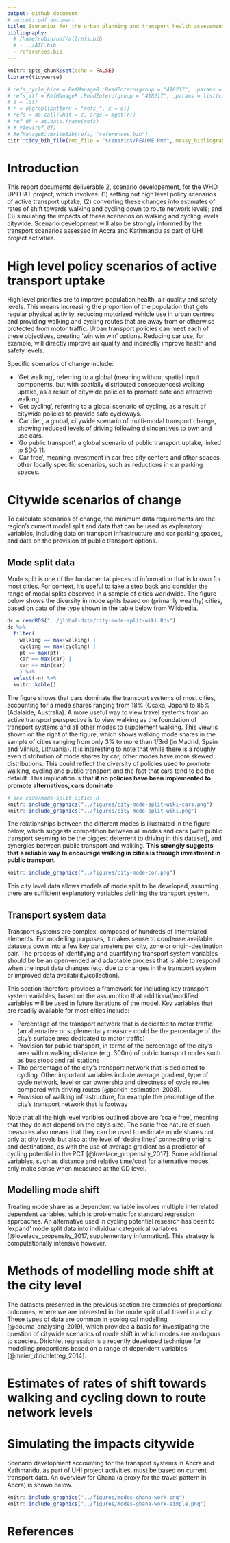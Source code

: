 ```yaml
---
output: github_document
# output: pdf_document
title: Scenarios for the urban planning and transport health assessment tool
bibliography:
  # /home/robin/uaf/allrefs.bib
  # - ../ATF.bib
  - references.bib
---
```


```r
knitr::opts_chunk$set(echo = FALSE)
library(tidyverse)
```

```r
# refs_cycle_hire = RefManageR::ReadZotero(group = "418217", .params = list(collection = "JAK5PW5K", limit = 100))
# refs_atf = RefManageR::ReadZotero(group = "418217", .params = list(collection = "TJEQMXJR", limit = 100))
# o = ls()
# r = o[grepl(pattern = "refs_", x = o)]
# refs = do.call(what = c, args = mget(r))
# ref_df = as.data.frame(refs)
# # View(ref_df)
# RefManageR::WriteBib(refs, "references.bib")
citr::tidy_bib_file(rmd_file = "scenarios/README.Rmd", messy_bibliography = "~/uaf/allrefs.bib", file = "scenarios/references.bib")
```

# Introduction

This report documents deliverable 2, scenario developement, for the WHO UPTHAT project, which involves:
(1) setting out high level policy scenarios of active transport uptake; (2) converting these changes into estimates of rates of shift towards walking and cycling down to route network levels; and (3) simulating the impacts of these scenarios on walking and cycling levels citywide. Scenario development will also be strongly informed by the transport scenarios assessed in Accra and Kathmandu as part of UHI project activities.


# High level policy scenarios of active transport uptake

High level priorities are to improve population health, air quality and safety levels.
This means increasing the proportion of the population that gets regular physical activity, reducing motorized vehicle use in urban centres and providing walking and cycling routes that are away from or otherwise protected from motor traffic.
Urban transport policies can meet each of these objectives, creating 'win win win' options.
Reducing car use, for example, will directly improve air quality and indirectly improve health and safety levels.

Specific scenarios of change include:

- 'Get walking', referring to a global (meaning without spatial input components, but with spatially distributed consequences) walking uptake, as a result of citywide policies to promote safe and attractive walking.
- 'Get cycling', referring to a global scenario of cycling, as a result of citywide policies to provide safe cycleways.
- 'Car diet', a global, citywide scenario of multi-modal transport change, showing reduced levels of driving following disincentives to own and use cars.
- 'Go public transport', a global scenario of public transport uptake, linked to [SDG 11](https://sustainabledevelopment.un.org/sdg11).
- 'Car free', meaning investment in car free city centers and other spaces, other locally specific scenarios, such as reductions in car parking spaces.

# Citywide scenarios of change

To calculate scenarios of change, the minimum data requirements are the region's current modal split and data that can be used as explanatory variables, including data on transport infrastructure and car parking spaces, and data on the provision of public transport options.

## Mode split data

Mode split is one of the fundamental pieces of information that is known for most cities.
For context, it's useful to take a step back and consider the range of modal splits observed in a sample of cities worldwide.
The figure below shows the diversity in mode splits based on (primarily wealthy) cities, based on data of the type shown in the table below from [Wikipedia](https://en.wikipedia.org/wiki/Modal_share).

```r
dc = readRDS("../global-data/city-mode-split-wiki.Rds")
dc %>% 
  filter(
    walking == max(walking) |
    cycling == max(cycling) |
    pt == max(pt) |
    car == max(car) |
    car == min(car) 
    ) %>% 
  select(-n) %>% 
  knitr::kable()
```

The figure shows that cars dominate the transport systems of most cities, accounting for a mode shares ranging from 18% (Osaka, Japan) to 85% (Adalaide, Australia).
A more useful way to view travel systems from an active transport perspective is to view walking as the foundation of transport systems and all other modes to supplement walking.
This view is shown on the right of the figure, which shows walking mode shares in the sample of cities ranging from only 3% to more than 1/3rd (in Madrid, Spain and Vilnius, Lithuania).
It is interesting to note that while there is a roughly even distribution of mode shares by car, other modes have more skewed distributions.
This could reflect the diversity of policies used to promote walking, cycling and public transport and the fact that cars tend to be the default.
This implication is that **if no policies have been implemented to promote alternatives, cars dominate**.


```r
# see code/mode-split-cities.R
knitr::include_graphics("../figures/city-mode-split-wiki-cars.png")
knitr::include_graphics("../figures/city-mode-split-wiki.png")
```

The relationships between the different modes is illustrated in the figure below, which suggests competition between all modes and cars (with public transport seeming to be the biggest deterrent to driving in this dataset), and synergies between public transport and walking.
**This strongly suggests that a reliable way to encourage walking in cities is through investment in public transport.**

```r
knitr::include_graphics("../figures/city-mode-cor.png")
```

This city level data allows models of mode split to be developed, assuming there are sufficient explanatory variables defining the transport system.

## Transport system data

Transport systems are complex, composed of hundreds of interrelated elements.
For modelling purposes, it makes sense to condense available datasets down into a few key parameters per city, zone or origin-destination pair.
The process of identifying and quantifying transport system variables should be be an open-ended and adaptable process that is able to respond when the input data changes (e.g. due to changes in the transport system or improved data availability/collection).

This section therefore provides a framework for including key transport system variables, based on the assumption that additional/modified variables will be used in future iterations of the model.
Key variables that are readily available for most cities include:

- Percentage of the transport network that is dedicated to motor traffic (an alternative or suplementary measure could be the percentage of the city's surface area dedicated to motor traffic)
- Provision for public transport, in terms of the percentage of the city's area within walking distance (e.g. 300m) of public transport nodes such as bus stops and rail stations
- The percentage of the city's transport network that is dedicated to cycling. Other important variables include average gradient, type of cycle network, level or car ownership and directness of cycle routes compared with driving routes [@parkin_estimation_2008]. 
- Provision of walking infrastructure, for example the percentage of the city's transport network that is footway

Note that all the high level varibles outlined above are 'scale free', meaning that they do not depend on the city's size.
The scale free nature of such measures also means that they can be used to estimate mode shares not only at city levels but also at the level of 'desire lines' connecting origins and destinations, as with the use of average gradient as a predictor of cycling potential in the PCT [@lovelace_propensity_2017].
Some additional variables, such as distance and relative time/cost for alternative modes, only make sense when measured at the OD level.


## Modelling mode shift

Treating mode share as a dependent variable involves multiple interrelated dependent variables, which is problematic for standard regression approaches.
An alternative used in cycling potential research has been to 'expand' mode split data into individual categorical variables [@lovelace_propensity_2017, supplementary information].
This strategy is computationally intensive however.

# Methods of modelling mode shift at the city level

The datasets presented in the previous section are examples of proportional outcomes, where we are interested in the mode split of all travel in a city.
These types of data are common in ecological modelling [@douma_analysing_2019], which provided a basis for investigating the question of citywide scenarios of mode shift in which modes are analogous to species.
Dirichlet regression is a recently developed technique for modelling proportions based on a range of dependent variables [@maier_dirichletreg_2014].


# Estimates of rates of shift towards walking and cycling down to route network levels

# Simulating the impacts citywide

Scenario development accounting for the transport systems in Accra and Kathmandu, as part of UHI project activities, must be based on current transport data.
An overview for Ghana (a proxy for the travel pattern in Accra) is shown below.

```r
knitr::include_graphics("../figures/modes-ghana-work.png")
knitr::include_graphics("../figures/modes-ghana-work-simple.png")
```

# References